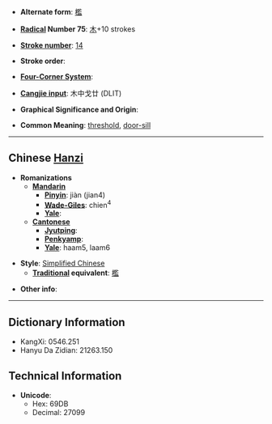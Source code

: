 * '''Alternate form''': [[檻]]

* '''[[Wiktionary:Chinese radical index| Radical]] Number 75''': [[Wiktionary:Chinese radical index 木|木]]+10 strokes

* '''[[Wiktionary:Chinese total strokes index|Stroke number]]''': [[Wiktionary:Chinese total strokes index 14|14]]

* '''Stroke order''': 

* '''[[Wiktionary:Chinese four corner index|Four-Corner System]]''': 

* '''[[Wiktionary:Chinese Cangjie index|Cangjie input]]''': 木中戈廿 (DLIT)

* '''Graphical Significance and Origin''': 

* '''Common Meaning''': [[threshold]], [[door-sill]]

----

== Chinese [[Hanzi]] ==

* '''Romanizations'''
** '''[[Mandarin]]'''
*** '''[[Pinyin]]''': jiàn (jian4)
*** '''[[Wade-Giles]]''': chien<sup>4</sup>
*** '''[[Yale]]''': 
** '''[[Cantonese]]'''
*** '''[[Jyutping]]''':
*** '''[[Penkyamp]]''': 
*** '''[[Yale]]''': haam5, laam6

* '''Style''': [[Simplified Chinese]] 
** '''[[Traditional Chinese|Traditional]] equivalent''': [[檻]]

* '''Other info''': 

----

== Dictionary Information ==

* KangXi: 0546.251
* Hanyu Da Zidian: 21263.150

== Technical Information ==

* '''Unicode''':
** Hex: 69DB
** Decimal: 27099